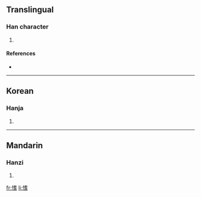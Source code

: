 ==Translingual==

===Han character===
{{Han char|rn=61|rad=心|as=10|sn=13|four=|canj=心十心日 (PJPA)}}

# {{defn|Han|sort=心10}}

====References====
* {{Han ref|kx=0396.150|dkj=10989|dj=0735.010|hdz=42335.140|uh=612D|ud=24877}}

----

==Korean==

===Hanja===
{{ko-hanja|hangeul=기|eumhun=|rv=gi|mr=ki|y=ki}}

# {{defn|Korean}}

----

==Mandarin==

===Hanzi===
{{cmn-hanzi|pin=[[qí]] ([[qi2]]), [[xùn]] ([[xun4]])|wg=ch'i<sup>2</sup>, hsün<sup>4</sup>}}

# {{defn|Mandarin}}

[[fr:愭]]
[[li:愭]]